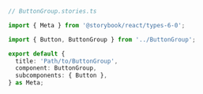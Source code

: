 ```ts
// ButtonGroup.stories.ts

import { Meta } from '@storybook/react/types-6-0';

import { Button, ButtonGroup } from '../ButtonGroup';

export default {
  title: 'Path/to/ButtonGroup',
  component: ButtonGroup,
  subcomponents: { Button },
} as Meta;
```